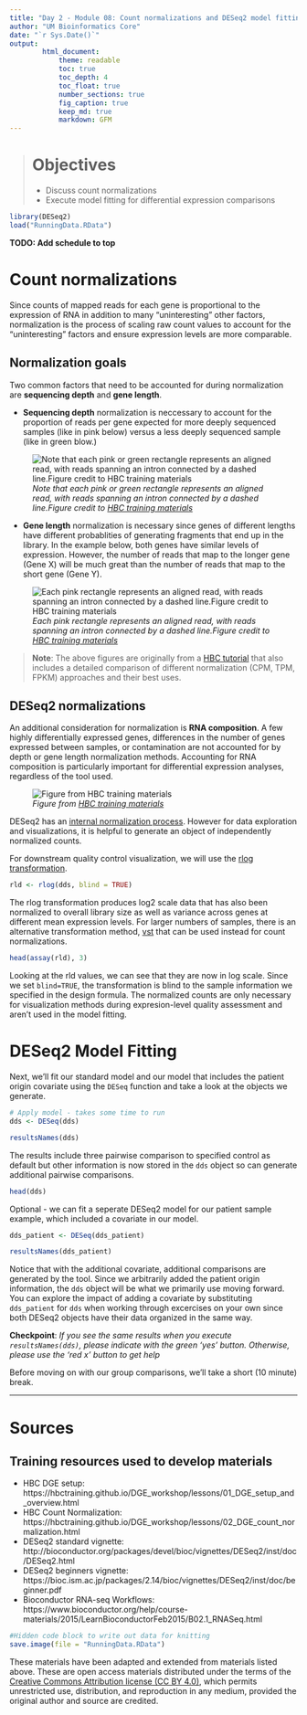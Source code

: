 ```yaml
---
title: "Day 2 - Module 08: Count normalizations and DESeq2 model fitting"
author: "UM Bioinformatics Core"
date: "`r Sys.Date()`"
output:
        html_document:
            theme: readable
            toc: true
            toc_depth: 4
            toc_float: true
            number_sections: true
            fig_caption: true
            keep_md: true
            markdown: GFM
---
```


<!--- Allow the page to be wider --->
<style>
    body .main-container {
        max-width: 1200px;
    }
</style>
> # Objectives
> * Discuss count normalizations
> * Execute model fitting for differential expression comparisons

```r
library(DESeq2)
load("RunningData.RData")
```


**TODO: Add schedule to top**

# Count normalizations

Since counts of mapped reads for each gene is proportional to the expression of RNA in addition to many “uninteresting” other factors, normalization is the process of scaling raw count values to account for the “uninteresting” factors and ensure expression levels are more comparable.

## Normalization goals

Two common factors that need to be accounted for during normalization are **sequencing depth** and **gene length**.    

* **Sequencing depth** normalization is neccessary to account for the proportion of reads per gene expected for more deeply sequenced samples (like in pink below) versus a less deeply sequenced sample (like in green blow.)

![*Note that each pink or green rectangle represents an aligned read, with reads spanning an intron connected by a dashed line.Figure credit to [HBC  training materials](https://hbctraining.github.io/DGE_workshop/lessons/02_DGE_count_normalization.html)*](~/repos/rnaseq_demystified_workshop_2021/images/normalization_methods_depth.png)    

    
* **Gene length** normalization is necessary since genes of different lengths have different probablities of generating fragments that end up in the library. In the example below, both genes have similar levels of expression. However, the number of reads that map to the longer gene (Gene X) will be much great than the number of reads that map to the short gene (Gene Y).

![*Each pink rectangle represents an aligned read, with reads spanning an intron connected by a dashed line.Figure credit to [HBC  training materials](https://hbctraining.github.io/DGE_workshop/lessons/02_DGE_count_normalization.html)*](~/repos/rnaseq_demystified_workshop_2021/images/normalization_methods_length.png)     
    
> **Note**: The above figures are originally from a [HBC  tutorial](https://hbctraining.github.io/DGE_workshop/lessons/02_DGE_count_normalization.html) that also includes a detailed comparison of different normalization (CPM, TPM, FPKM) approaches and their best uses.

## DESeq2 normalizations

An additional consideration for normalization is **RNA composition**. A few highly differentially expressed genes, differences in the number of genes expressed between samples, or contamination are not accounted for by depth or gene length normalization methods. Accounting for RNA composition is particularly important for differential expression analyses, regardless of the tool used.

![*Figure from [HBC  training materials](https://hbctraining.github.io/DGE_workshop/lessons/02_DGE_count_normalization.html)*](~/repos/rnaseq_demystified_workshop_2021/images/normalization_methods_composition.png)

    
DESeq2 has an [internal normalization process](https://genomebiology.biomedcentral.com/articles/10.1186/gb-2010-11-10-r106). However for data exploration and visualizations, it is helpful to generate an object of independently normalized counts.

For downstream quality control visualization, we will use the [rlog transformation](http://bioconductor.org/packages/devel/bioc/vignettes/DESeq2/inst/doc/DESeq2.html#count-data-transformations).


```r
rld <- rlog(dds, blind = TRUE)
```

The rlog transformation produces log2 scale data that has also been normalized to overall library size as well as variance across genes at different mean expression levels. For larger numbers of samples, there is an alternative transformation method, [vst](http://www.bioconductor.org/packages/release/bioc/vignettes/DESeq2/inst/doc/DESeq2.html#count-data-transformations) that can be used instead for count normalizations. 


```r
head(assay(rld), 3)
```

Looking at the rld values, we can see that they are now in log scale. Since we set `blind=TRUE`, the transformation is blind to the sample information we specified in the design formula. The normalized counts are only necessary for visualization methods during expresion-level quality assessment and aren't used in the model fitting. 

# DESeq2 Model Fitting

Next, we'll fit our standard model and our model that includes the patient origin covariate using the `DESeq` function and take a look at the objects we generate. 
```r
# Apply model - takes some time to run
dds <- DESeq(dds)
```
```r
resultsNames(dds)
```

The results include three pairwise comparison to specified control as default but other information is now stored in the `dds` object so can generate additional pairwise comparisons.

```r
head(dds)
```

Optional - we can fit a seperate DESeq2 model for our patient sample example, which included a covariate in our model. 
```r
dds_patient <- DESeq(dds_patient)
```
```r
resultsNames(dds_patient)
```

Notice that with the additional covariate, additional comparisons are generated by the tool. Since we arbitrarily added the patient origin information, the `dds` object will be what we primarily use moving forward. You can explore the impact of adding a covariate by substituting `dds_patient` for `dds` when working through excercises on your own since both DESeq2 objects have their data organized in the same way.

**Checkpoint**: *If you see the same results when you execute `resultsNames(dds)`, please indicate with the green 'yes' button. Otherwise, please use the 'red x' button to get help*


Before moving on with our group comparisons, we'll take a short (10 minute) break.

---

# Sources
## Training resources used to develop materials
* HBC DGE setup: https://hbctraining.github.io/DGE_workshop/lessons/01_DGE_setup_and_overview.html
* HBC Count Normalization: https://hbctraining.github.io/DGE_workshop/lessons/02_DGE_count_normalization.html
* DESeq2 standard vignette: http://bioconductor.org/packages/devel/bioc/vignettes/DESeq2/inst/doc/DESeq2.html
* DESeq2 beginners vignette: https://bioc.ism.ac.jp/packages/2.14/bioc/vignettes/DESeq2/inst/doc/beginner.pdf
* Bioconductor RNA-seq Workflows: https://www.bioconductor.org/help/course-materials/2015/LearnBioconductorFeb2015/B02.1_RNASeq.html



```r
#Hidden code block to write out data for knitting
save.image(file = "RunningData.RData")
```


These materials have been adapted and extended from materials listed above. These are open access materials distributed under the terms of the [Creative Commons Attribution license (CC BY 4.0)](http://creativecommons.org/licenses/by/4.0/), which permits unrestricted use, distribution, and reproduction in any medium, provided the original author and source are credited.
